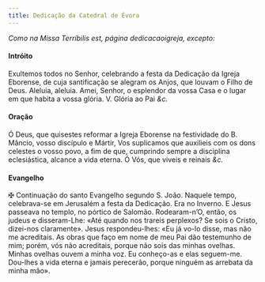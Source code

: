```yaml
---
title: Dedicação da Catedral de Évora
---
```


<em>Como na Missa Terríbilis est, página dedicacaoigreja, excepto:</em>

#### Intróito

<div class="container-fluid">
  <div class="row">
    <span class="text-justify"></span>
<span class="text-justify">
      Exultemos todos no Senhor, celebrando a festa da Dedicação da Igreja
      Eborense, de cuja santificação se alegram os Anjos, que louvam o Filho de
      Deus. Aleluia, aleluia. Amei, Senhor, o esplendor da vossa Casa e o lugar
      em que habita a vossa glória.
      <em></em>
      V. Glória ao Pai <em>&c.</em>
    </span>
</div>

#### Oração

<div class="container-fluid">
  <div class="row">
    <span class="text-justify"></span>
<span class="text-justify">
      Ó Deus, que quisestes reformar a Igreja Eborense na festividade do B.
      Mâncio, vosso discípulo e Mártir, Vos suplicamos que auxilieis com os dons
      celestes o vosso povo, a fim de que, cumprindo sempre a disciplina
      eclesiástica, alcance a vida eterna. Ó Vós, que viveis e reinais
      <em>&c.</em>
    </span>
</div>

#### Evangelho

<div class="container-fluid">
  <div class="row">
    <span class="text-justify"></span>
<span class="text-justify">
      <span class="text-red-500">&#10016;</span> Continuação do santo Evangelho
      segundo S. João.
    </span>
<span class="text-justify"></span>
<span class="text-justify">
      Naquele tempo, celebrava-se em Jerusalém a festa da Dedicação. Era no
      Inverno. E Jesus passeava no templo, no pórtico de Salomão. Rodearam-n’O,
      então, os judeus e disseram-Lhe: «Até quando nos trareis perplexos? Se
      sois o Cristo, dizei-nos claramente». Jesus respondeu-lhes: «Eu já vo-lo
      disse, mas não me acreditais. As obras que faço em nome de meu Pai dão
      testemunho de mim; porém, vós não acreditais, porque não sois das minhas
      ovelhas. Minhas ovelhas ouvem a minha voz. Eu conheço-as e elas seguem-me.
      Dou-lhes a vida eterna e jamais perecerão, porque ninguém as arrebata da
      minha mão».
    </span>
</div>
